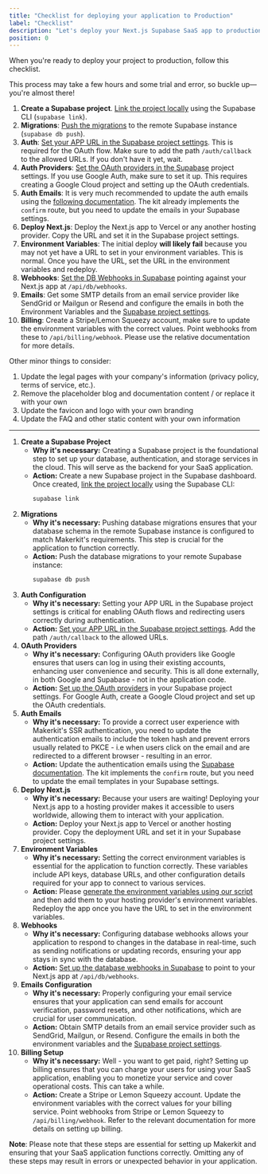 ```yaml
---
title: "Checklist for deploying your application to Production"
label: "Checklist"
description: "Let's deploy your Next.js Supabase SaaS app to production!"
position: 0
---
```


When you're ready to deploy your project to production, follow this checklist.

This process may take a few hours and some trial and error, so buckle up—you're almost there!

1. **Create a Supabase project**. [Link the project locally](https://supabase.com/docs/guides/cli/local-development#link-your-project) using the Supabase CLI (`supabase link`).
2. **Migrations**: [Push the migrations](https://supabase.com/docs/guides/cli/local-development#link-your-project) to the remote Supabase instance (`supabase db push`).
3. **Auth**: [Set your APP URL in the Supabase project settings](https://supabase.com/docs/guides/auth/redirect-urls). This is required for the OAuth flow. Make sure to add the path `/auth/callback` to the allowed URLs. If you don't have it yet, wait.
4. **Auth Providers**: [Set the OAuth providers in the Supabase](https://supabase.com/docs/guides/auth/social-login) project settings. If you use Google Auth, make sure to set it up. This requires creating a Google Cloud project and setting up the OAuth credentials.
5. **Auth Emails**: It is very much recommended to update the auth emails using the [following documentation](authentication-emails). The kit already implements the `confirm` route, but you need to update the emails in your Supabase settings.
6. **Deploy Next.js**: Deploy the Next.js app to Vercel or any another hosting provider. Copy the URL and set it in the Supabase project settings.
7. **Environment Variables**: The initial deploy **will likely fail** because you may not yet have a URL to set in your environment variables. This is normal. Once you have the URL, set the URL in the environment variables and redeploy.
8. **Webhooks**: [Set the DB Webhooks in Supabase](configuring-supabase-database-webhooks) pointing against your Next.js app at `/api/db/webhooks`.
9. **Emails**: Get some SMTP details from an email service provider like SendGrid or Mailgun or Resend and configure the emails in both the Environment Variables and the [Supabase project settings](https://supabase.com/docs/guides/auth/auth-smtp).
10. **Billing**: Create a Stripe/Lemon Squeezy account, make sure to update the environment variables with the correct values. Point webhooks from these to `/api/billing/webhook`. Please use the relative documentation for more details.

Other minor things to consider:

1. Update the legal pages with your company's information (privacy policy, terms of service, etc.).
2. Remove the placeholder blog and documentation content / or replace it with your own
3. Update the favicon and logo with your own branding
4. Update the FAQ and other static content with your own information

---

1. **Create a Supabase Project**
   - **Why it's necessary:** Creating a Supabase project is the foundational step to set up your database, authentication, and storage services in the cloud. This will serve as the backend for your SaaS application.
   - **Action:** Create a new Supabase project in the Supabase dashboard. Once created, [link the project locally](https://supabase.com/docs/guides/cli/local-development#link-your-project) using the Supabase CLI:
     ```bash
     supabase link
     ```
2. **Migrations**
   - **Why it's necessary:** Pushing database migrations ensures that your database schema in the remote Supabase instance is configured to match Makerkit's requirements. This step is crucial for the application to function correctly.
   - **Action:** Push the database migrations to your remote Supabase instance:
     ```bash
     supabase db push
     ```
3. **Auth Configuration**
   - **Why it's necessary:** Setting your APP URL in the Supabase project settings is critical for enabling OAuth flows and redirecting users correctly during authentication.
   - **Action:** [Set your APP URL in the Supabase project settings](https://supabase.com/docs/guides/auth/redirect-urls). Add the path `/auth/callback` to the allowed URLs.
4. **OAuth Providers**
   - **Why it's necessary:** Configuring OAuth providers like Google ensures that users can log in using their existing accounts, enhancing user convenience and security. This is all done externally, in both Google and Supabase - not in the application code.
   - **Action:** [Set up the OAuth providers](https://supabase.com/docs/guides/auth/social-login) in your Supabase project settings. For Google Auth, create a Google Cloud project and set up the OAuth credentials.
5. **Auth Emails**
   - **Why it's necessary:** To provide a correct user experience with Makerkit's SSR authentication, you need to update the authentication emails to include the token hash and prevent errors usually related to PKCE - i.e when users click on the email and are redirected to a different browser - resulting in an error.
   - **Action:** Update the authentication emails using the [Supabase documentation](https://supabase.com/docs/guides/auth/auth-smtp). The kit implements the `confirm` route, but you need to update the email templates in your Supabase settings.
6. **Deploy Next.js**
   - **Why it's necessary:** Because your users are waiting! Deploying your Next.js app to a hosting provider makes it accessible to users worldwide, allowing them to interact with your application.
   - **Action:** Deploy your Next.js app to Vercel or another hosting provider. Copy the deployment URL and set it in your Supabase project settings.
7. **Environment Variables**
   - **Why it's necessary:** Setting the correct environment variables is essential for the application to function correctly. These variables include API keys, database URLs, and other configuration details required for your app to connect to various services.
   - **Action:** Please [generate the environment variables using our script](production-environment-variables) and then add them to your hosting provider's environment variables. Redeploy the app once you have the URL to set in the environment variables.
8. **Webhooks**
   - **Why it's necessary:** Configuring database webhooks allows your application to respond to changes in the database in real-time, such as sending notifications or updating records, ensuring your app stays in sync with the database.
   - **Action:** [Set up the database webhooks in Supabase](https://supabase.com/docs/guides/database/webhooks) to point to your Next.js app at `/api/db/webhooks`.
9. **Emails Configuration**
   - **Why it's necessary:** Properly configuring your email service ensures that your application can send emails for account verification, password resets, and other notifications, which are crucial for user communication.
   - **Action:** Obtain SMTP details from an email service provider such as SendGrid, Mailgun, or Resend. Configure the emails in both the environment variables and the [Supabase project settings](https://supabase.com/docs/guides/auth/auth-smtp).
10. **Billing Setup**
    - **Why it's necessary:** Well - you want to get paid, right? Setting up billing ensures that you can charge your users for using your SaaS application, enabling you to monetize your service and cover operational costs. This can take a while.
    - **Action:** Create a Stripe or Lemon Squeezy account. Update the environment variables with the correct values for your billing service. Point webhooks from Stripe or Lemon Squeezy to `/api/billing/webhook`. Refer to the relevant documentation for more details on setting up billing.

**Note**: Please note that these steps are essential for setting up Makerkit and ensuring that your SaaS application functions correctly. Omitting any of these steps may result in errors or unexpected behavior in your application.

